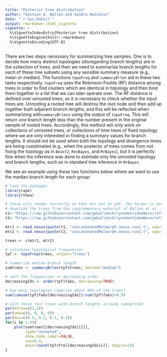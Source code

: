 ```yaml
---
title: "Posterior tree distribution"
author: "Gustavo A. Ballen and Sandra Reinales"
date: "`r Sys.Date()`"
output: rmarkdown::html_vignette
vignette: >
  %\VignetteIndexEntry{Posterior tree distribution}
  %\VignetteEngine{knitr::rmarkdown}
  %\VignetteEncoding{UTF-8}
---
```


There are two steps necessary for summarizing tree samples. One is to decide how many distinct topologies (disregarding branch lengths) are in the collection of trees, and then we need to summarize branch lengths for each of these tree subsets using any sensible summary measure (e.g., mean or median). The functions `topoFreq` and `summaryBrlen` aid in these two tasks respectively. `topoFreq` uses the Robinson-Foulds (RF) distance among trees in order to find clusters which are identical in topology and then bind them together in a list that we can later operate over. The RF distance is defined over unrooted trees, so it is necessary to check whether the input trees are. Unrooting a rooted tree will destroy the root node and then add up together both adjacent branch lengths, and this will be reflected when summarizing with` summaryBrlens` using the output of `topoFreq`. This will return one branch length less than the number present in the original sample of rooted trees. Accordingly, this method will only work on collections of unrooted trees, or collections of time trees of fixed topology where we are only interested in finding a summary values for branch lengths. It should not be used when both the topology and divergence times are being coestimated (e.g., when the posterior of trees comes from not fixing the topology as in `Beast2`, `RevBayes`, and `MrBayes`), but it is perfectly fine when the inference was done to estimate only the unrooted  topology and branch lengths, such as in standard tree inference in `MrBayes`.

We see an example using these two functions below where we want to use the median branch length for each group:

```r
# load the packages
library(ape)
library(tbea)

# these urls render correctly on html but not on pdf. The former is more important for CRAN.
# download the trees from the supplementary material of Ballen et al. (2022)
t1<-"https://raw.githubusercontent.com/gaballench/cynodontidaeWare/refs/heads/main/bayesian/mrbayes"
t2<-"https://raw.githubusercontent.com/gaballench/cynodontidaeWare/refs/heads/main/bayesian/mrbayes"

mtr1 <- read.nexus(paste(t1, "concatenatedMolmorph.nexus.run1.t", sep="/"))
mtr2 <- read.nexus(paste(t2, "concatenatedMolmorph.nexus.run2.t", sep="/"))

trees <- c(mtr1, mtr2)

# calculate topological frequencies
tpf <- topoFreq(trees, output="trees")

# summarize median branch length
sumtrees <- summaryBrlen(tpf$trees, method="median")

# sort the frequencies in decreasing order
decreasingIdx <- order(tpf$fabs, decreasing=TRUE)

# how many topologies comprise about 90% of the trees?
sum(cumsum(tpf$fabs[decreasingIdx])/sum(tpf$fabs)<0.9)

# plot these four trees with branch lengths already summarized
par(mfrow=c(2,2))
par(oma=c(0, 0, 0, 0))
par(mai=c(0.5, 0.2, 0.5, 0.2))
for(i in 1:4){
    plot(sumtrees[[decreasingIdx[i]]],
         type="unrooted",
         show.node.label=FALSE,
         cex=0.4,
         main=round(tpf$frel[decreasingIdx[i]], digits=2))
}
```
